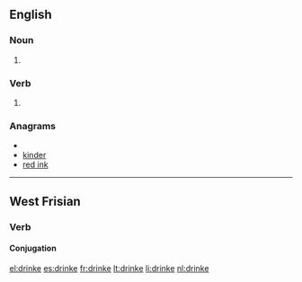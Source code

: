 ==English==

===Noun===
{{en-noun}}

# {{obsolete spelling of|drink}}

===Verb===
{{infl|en|verb}}

# {{obsolete spelling of|drink}}

===Anagrams===
* {{alphagram|deiknr}}
* [[kinder#English|kinder]]
* [[red ink#English|red ink]]

----

==West Frisian==

===Verb===
{{infl|fy|verb}}

====Conjugation====
{{fy-conj|drink|drinkest|drinkt|drinke|dronk|dronkest|dronk|dronken|drinkende|drink|hawwe|dronken}}

[[el:drinke]]
[[es:drinke]]
[[fr:drinke]]
[[lt:drinke]]
[[li:drinke]]
[[nl:drinke]]